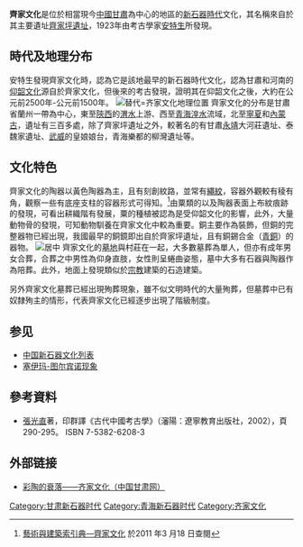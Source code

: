 {{expand|time=2013-04-04T03:50:53+00:00}}
{{refimprove|time=2013-04-04T03:50:53+00:00}}
'''齊家文化'''是位於相當現今[[中國|中國]][[甘肅|甘肅]]為中心的地區的[[新石器時代|新石器時代]]文化，其名稱來自於其主要遺址[[齊家坪遺址|齊家坪遺址]]，1923年由考古學家[[安特生|安特生]]所發現。

== 時代及地理分布 ==
安特生發現齊家文化時，認為它是該地最早的新石器時代文化，認為甘肅和河南的[[仰韶文化|仰韶文化]]源自於齊家文化，但後來的考古發現，證明其在仰韶文化之後，大約在公元前2500年-公元前1500年。
[[File:Qijia_map.svg|替代=齐家文化地理位置]]
齊家文化的分布是甘肅省蘭州一帶為中心，東至[[陝西|陝西]]的[[渭水|渭水]]上游、西至[[青海|青海]][[湟水|湟水]]流域，北至[[寧夏|寧夏]]和[[內蒙古|內蒙古]]，遺址有三百多處，除了齊家坪遺址之外，較著名的有甘肅[[永靖|永靖]]大河莊遺址、泰魏家遺址、[[武威|武威]]的皇娘娘台，青海樂都的柳灣遺址等。

== 文化特色 ==
齊家文化的陶器以黃色陶器為主，且有刻創紋路，並常有[[繩紋|繩紋]]，容器外觀較有稜有角，觀察一些有底座支柱的容器形式可得知。<ref>[http://db1x.sinica.edu.tw/caat/caat_rptcaatc.php?_op=?SUBJECT_ID:300265648 藝術與建築索引典—齊家文化]{{dead link|date=2018年5月 |bot=InternetArchiveBot |fix-attempted=yes }} 於2011 年3 月18 日查閱</ref>由粟類的以及陶器表面上布紋痕跡的發現，可看出耕織階有發展，粟的種植被認為是受仰韶文化的影響，此外，大量動物骨的發現，可知動物馴養在齊家文化中較為重要。銅主要作為裝飾，但銅的完整器物已經出現，我國最早的銅鏡即出自於齊家坪遺址，且有銅錫合金（[[青銅|青銅]]）的器物。
[[File:Pottery_jar,_Qijia_culture,_Gansu._National_Museum_of_China.JPG|居中]]
齊家文化的[[墓地|墓地]]與村莊在一起，大多數墓葬為單人，但亦有成年男女合葬，合葬之中男性為仰身直肢，女性則呈蜷曲姿態，墓中大多有石器與陶器作為陪葬。此外，地面上發現類似於[[宗教|宗教]]建築的石造建築。

另外齊家文化墓葬已經出現殉葬現象，雖不似文明時代的大量殉葬，但墓葬中已有奴隸殉主的情形，代表齊家文化已經逐步出現了階級制度。

== 参见 ==
* [[中国新石器文化列表|中国新石器文化列表]]
* [[塞伊玛-图尔宾诺现象|塞伊玛-图尔宾诺现象]]
{{commonscat|Qijia culture}}

== 參考資料 ==
{{reflist}}
* [[張光直|張光直]]著，印群譯《古代中國考古學》（瀋陽：遼寧教育出版社，2002），頁290-295。 ISBN 7-5382-6208-3

== 外部链接 ==
* [https://web.archive.org/web/20150602123432/http://www.gscn.com.cn/pub/lysh/ctwh/2010/05/25/1274751523216.html 彩陶的衰落——齐家文化（中国甘肃网）]

{{中国新石器时代文化}}

[[Category:甘肃新石器时代|Category:甘肃新石器时代]]
[[Category:青海新石器时代|Category:青海新石器时代]]
[[Category:齐家文化|Category:齐家文化]]